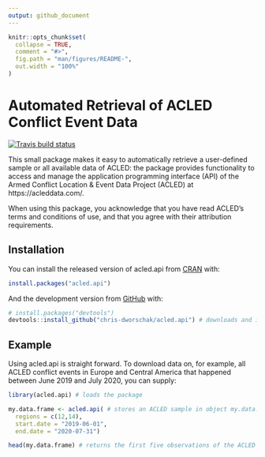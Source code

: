 ```yaml
---
output: github_document
---
```


<!-- README.md is generated from README.Rmd. Please edit that file -->

```r
knitr::opts_chunk$set(
  collapse = TRUE,
  comment = "#>",
  fig.path = "man/figures/README-",
  out.width = "100%"
)
```



# Automated Retrieval of ACLED Conflict Event Data

<!-- badges: start -->
[![Travis build status](https://travis-ci.com/chris-dworschak/acled.api.svg?branch=master)](https://travis-ci.com/chris-dworschak/acled.api)
<!-- badges: end -->

This small package makes it easy to automatically retrieve a user-defined sample or all available data of ACLED: the package provides functionality to access and manage the application programming interface (API) of the Armed Conflict Location & Event Data Project (ACLED) at https://acleddata.com/. 

When using this package, you acknowledge that you have read ACLED's terms and conditions of use, and that you agree with their attribution requirements.




## Installation

You can install the released version of acled.api from [CRAN](https://CRAN.R-project.org) with: 

``` r
install.packages("acled.api")
```

And the development version from [GitHub](https://github.com/) with:

``` r
# install.packages("devtools")
devtools::install_github("chris-dworschak/acled.api") # downloads and installs the package
```


## Example

Using acled.api is straight forward. To download data on, for example, all ACLED conflict events in Europe and Central America that happened between June 2019 and July 2020, you can supply:


```r
library(acled.api) # loads the package

my.data.frame <- acled.api( # stores an ACLED sample in object my.data.frame
  regions = c(12,14), 
  start.date = "2019-06-01", 
  end.date = "2020-07-31")

head(my.data.frame) # returns the first five observations of the ACLED sample
```
